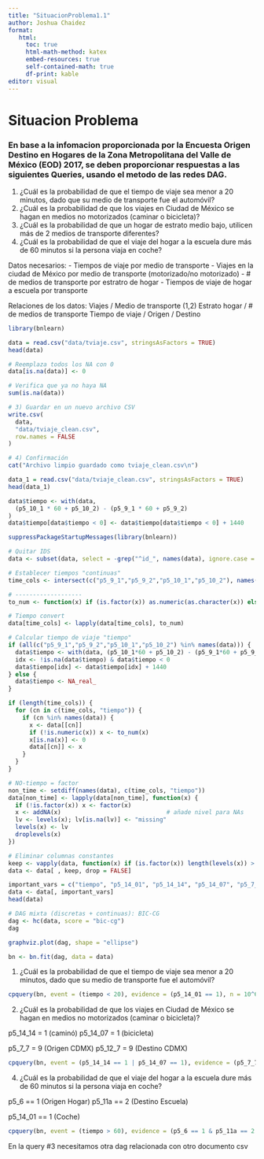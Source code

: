 ```yaml
---
title: "SituacionProblema1.1"
author: Joshua Chaidez
format:
   html:
     toc: true
     html-math-method: katex
     embed-resources: true
     self-contained-math: true
     df-print: kable
editor: visual
---
```


# Situacion Problema

### En base a la infomacion proporcionada por la Encuesta Origen Destino en Hogares de la Zona Metropolitana del Valle de México (EOD) 2017, se deben proporcionar respuestas a las siguientes Queries, usando el metodo de las redes DAG.

1.  ¿Cuál es la probabilidad de que el tiempo de viaje sea menor a 20 minutos, dado que su medio de transporte fue el automóvil?
2.  ¿Cuál es la probabilidad de que los viajes en Ciudad de México se hagan en medios no motorizados (caminar o bicicleta)?
3.  ¿Cuál es la probabilidad de que un hogar de estrato medio bajo, utilicen más de 2 medios de transporte diferentes?
4.  ¿Cuál es la probabilidad de que el viaje del hogar a la escuela dure más de 60 minutos si la persona viaja en coche?

Datos necesarios: - Tiempos de viaje por medio de transporte - Viajes en la ciudad de México por medio de transporte (motorizado/no motorizado) - \# de medios de transporte por estratro de hogar - Tiempos de viaje de hogar a escuela por transporte

Relaciones de los datos: Viajes / Medio de transporte (1,2) Estrato hogar / \# de medios de transporte Tiempo de viaje / Origen / Destino

```r
library(bnlearn)
```

```r
data = read.csv("data/tviaje.csv", stringsAsFactors = TRUE)
head(data)
```

```r
# Reemplaza todos los NA con 0
data[is.na(data)] <- 0

# Verifica que ya no haya NA
sum(is.na(data))

# 3) Guardar en un nuevo archivo CSV
write.csv(
  data,
  "data/tviaje_clean.csv",
  row.names = FALSE
)

# 4) Confirmación
cat("Archivo limpio guardado como tviaje_clean.csv\n")
```

```r
data_1 = read.csv("data/tviaje_clean.csv", stringsAsFactors = TRUE)
head(data_1)
```

```r
data$tiempo <- with(data,
  (p5_10_1 * 60 + p5_10_2) - (p5_9_1 * 60 + p5_9_2)
)
data$tiempo[data$tiempo < 0] <- data$tiempo[data$tiempo < 0] + 1440
```

```r
suppressPackageStartupMessages(library(bnlearn))

# Quitar IDS
data <- subset(data, select = -grep("^id_", names(data), ignore.case = TRUE))

# Establecer tiempos "continuas"
time_cols <- intersect(c("p5_9_1","p5_9_2","p5_10_1","p5_10_2"), names(data))

# -------------------
to_num <- function(x) if (is.factor(x)) as.numeric(as.character(x)) else as.numeric(x)

# Tiempo convert
data[time_cols] <- lapply(data[time_cols], to_num)

# Calcular tiempo de viaje "tiempo"
if (all(c("p5_9_1","p5_9_2","p5_10_1","p5_10_2") %in% names(data))) {
  data$tiempo <- with(data, (p5_10_1*60 + p5_10_2) - (p5_9_1*60 + p5_9_2))
  idx <- !is.na(data$tiempo) & data$tiempo < 0
  data$tiempo[idx] <- data$tiempo[idx] + 1440
} else {
  data$tiempo <- NA_real_
}

if (length(time_cols)) {
  for (cn in c(time_cols, "tiempo")) {
    if (cn %in% names(data)) {
      x <- data[[cn]]
      if (!is.numeric(x)) x <- to_num(x)
      x[is.na(x)] <- 0
      data[[cn]] <- x
    }
  }
}

# NO-tiempo = factor
non_time <- setdiff(names(data), c(time_cols, "tiempo"))
data[non_time] <- lapply(data[non_time], function(x) {
  if (!is.factor(x)) x <- factor(x)
  x <- addNA(x)                              # añade nivel para NAs
  lv <- levels(x); lv[is.na(lv)] <- "missing"
  levels(x) <- lv
  droplevels(x)
})

# Eliminar columnas constantes
keep <- vapply(data, function(x) if (is.factor(x)) length(levels(x)) > 1 else TRUE, logical(1))
data <- data[ , keep, drop = FALSE]

```

```r
important_vars = c("tiempo", "p5_14_01", "p5_14_14", "p5_14_07", "p5_7_7", "p5_12_7", "p5_6", "p5_11a", "p5_14_01")
data <- data[, important_vars]
head(data)
```

```r
# DAG mixta (discretas + continuas): BIC-CG
dag <- hc(data, score = "bic-cg")
dag

```

```r
graphviz.plot(dag, shape = "ellipse")
```

```r
bn <- bn.fit(dag, data = data)
```

1.  ¿Cuál es la probabilidad de que el tiempo de viaje sea menor a 20 minutos, dado que su medio de transporte fue el automóvil?

```r
cpquery(bn, event = (tiempo < 20), evidence = (p5_14_01 == 1), n = 10^6)
```

2.  ¿Cuál es la probabilidad de que los viajes en Ciudad de México se hagan en medios no motorizados (caminar o bicicleta)?

p5_14_14 = 1 (caminó) p5_14_07 = 1 (bicicleta)

p5_7_7 = 9 (Origen CDMX) p5_12_7 = 9 (Destino CDMX)

```r
cpquery(bn, event = (p5_14_14 == 1 | p5_14_07 == 1), evidence = (p5_7_7 == 9 & p5_12_7 == 9), n = 10^6)
```

4.  ¿Cuál es la probabilidad de que el viaje del hogar a la escuela dure más de 60 minutos si la persona viaja en coche?

p5_6 == 1 (Origen Hogar) p5_11a == 2 (Destino Escuela)

p5_14_01 == 1 (Coche)

```r
cpquery(bn, event = (tiempo > 60), evidence = (p5_6 == 1 & p5_11a == 2 & p5_14_01 == 1), n = 10^6)
```

En la query #3 necesitamos otra dag relacionada con otro documento csv
